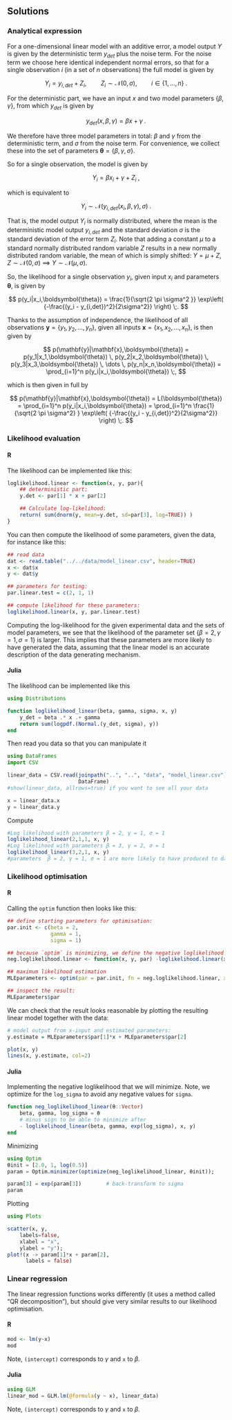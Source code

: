 ## Solutions

### Analytical expression

For a one-dimensional linear model with an additive error, a model output  $Y$ is given by the deterministic term $y_{det}$ plus the noise term. For the noise term we choose here identical independent normal errors, so that for a single observation $i$ (in a set of $n$ observations) the full model is given by

$$
Y_i = y_{i,det} + Z_i  , \quad \quad Z_i \sim \mathcal{N}(0,\sigma) , \quad \quad i \in \{1,\dots,n\}
\;.
$$


For the deterministic part, we have an input $x$ and two model parameters $\{\beta, \gamma\}$, from which $y_{det}$ is given by

$$
y_{det}(x,\beta, \gamma) =  \beta  x + \gamma
\;.
$$


We therefore have three model parameters in total: $\beta$ and $\gamma$ from the deterministic term, and $\sigma$ from the noise term. For convenience, we collect these into the set of parameters ${\boldsymbol{\theta}} = \{\beta,\gamma,\sigma\}$.


So for a single observation, the model is given by

$$
Y_i = \beta  x_i + \gamma +Z_i
\;,
$$


which is equivalent to

$$
Y_i \sim \mathcal{N}\left(y_{i,det}(x_i,\beta,\gamma),\sigma\right)
\;.
$$


That is, the model output $Y_i$ is normally distributed, where the mean is the deterministic model output $y_{i,det}$ and the standard deviation $\sigma$ is the standard deviation of the error term $Z_i$. Note that adding a constant $\mu$ to a standard normally distributed random variable $Z$ results in a new normally distributed random variable, the mean of which is simply shifted: $Y = \mu + Z$,  $Z \sim \mathcal{N}(0,\sigma)$ $\implies$ $Y \sim \mathcal{N}(\mu,\sigma)$.


So, the likelihood for a single observation $y_i$, given input $x_i$ and parameters $\boldsymbol{\theta}$, is given by

$$
p(y_i|x_i,\boldsymbol{\theta}) = \frac{1}{\sqrt{2 \pi \sigma^2 }} \exp\left( {-\frac{(y_i - y_{i,det})^2}{2\sigma^2}}  \right)
\;.
$$


Thanks to the assumption of independence, the likelihood of all observations $\mathbf{y} = \{y_1,y_2,...,y_n\}$, given all inputs $\mathbf{x} = \{x_1,x_2,...,x_n\}$, is then given by

$$
p(\mathbf{y}|\mathbf{x},\boldsymbol{\theta}) = p(y_1|x_1,\boldsymbol{\theta}) \, p(y_2|x_2,\boldsymbol{\theta}) \, p(y_3|x_3,\boldsymbol{\theta}) \, \dots \, p(y_n|x_n,\boldsymbol{\theta}) = \prod_{i=1}^n p(y_i|x_i,\boldsymbol{\theta})
\;,
$$


which is then given in full by

$$
p(\mathbf{y}|\mathbf{x},\boldsymbol{\theta}) = L(\boldsymbol{\theta})
= \prod_{i=1}^n p(y_i|x_i,\boldsymbol{\theta})
= \prod_{i=1}^n \frac{1}{\sqrt{2 \pi \sigma^2} } \exp\left( {-\frac{(y_i - y_{i,det})^2}{2\sigma^2}}  \right) \;.
$$



### Likelihood evaluation {.tabset}

#### R

The likelihood can be implemented like this:

```r

loglikelihood.linear <- function(x, y, par){
    ## deterministic part:
    y.det <- par[1] * x + par[2]

    ## Calculate log-likelihood:
    return( sum(dnorm(y, mean=y.det, sd=par[3], log=TRUE)) )
}

```


You can then compute the likelihood of some parameters, given the data, for instance like this:

```r
## read data
dat <- read.table("../../data/model_linear.csv", header=TRUE)
x <- dat$x
y <- dat$y

## parameters for testing:
par.linear.test = c(2, 1, 1)

## compute likelihood for these parameters:
loglikelihood.linear(x, y, par.linear.test)
```

Computing the log-likelihood for the given experimental data and the sets of model parameters, we see that the likelihood of the parameter set $\{\beta = 2,\, \gamma = 1, \, \sigma = 1\}$ is larger. This implies that these parameters are more likely to have generated the data, assuming that the linear model is an accurate description of the data generating mechanism.

#### Julia
The likelihood can be implemented like this
```julia
using Distributions

function loglikelihood_linear(beta, gamma, sigma, x, y)
    y_det = beta .* x .+ gamma
    return sum(logpdf.(Normal.(y_det, sigma), y))
end
```
Then read you data so that you can manipulate it
```julia
using DataFrames
import CSV

linear_data = CSV.read(joinpath("..", "..", "data", "model_linear.csv"),
                       DataFrame)
#show(linear_data, allrows=true) if you want to see all your data

x = linear_data.x
y = linear_data.y
```
Compute
```julia
#Log likelihood with parameters β = 2, γ = 1, σ = 1
loglikelihood_linear(2,1,1, x, y)
#Log likelihood with parameters β = 3, γ = 2, σ = 1
loglikelihood_linear(3,2,1, x, y)
#parameters  β = 2, γ = 1, σ = 1 are more likely to have produced to data
```






### Likelihood optimisation {.tabset}

#### R

Calling the `optim` function then looks like this:

```r
## define starting parameters for optimisation:
par.init <- c(beta = 2,
              gamma = 1,
              sigma = 1)

## because `optim` is minimizing, we define the negative loglikelihood
neg.loglikelihood.linear <- function(x, y, par) -loglikelihood.linear(x, y, par)

## maximum likelihood estimation
MLEparameters <- optim(par = par.init, fn = neg.loglikelihood.linear, x=x, y=y)

## inspect the result:
MLEparameters$par
```


We can check that the result looks reasonable by plotting the resulting linear model together with the data:


```r

# model output from x-input and estimated parameters:
y.estimate = MLEparameters$par[1]*x + MLEparameters$par[2]

plot(x, y)
lines(x, y.estimate, col=2)

```

#### Julia
Implementing the negative loglikelihood that we will minimize. Note,
we optimize for the `log_sigma` to avoid any negative values for `sigma`.
```julia
function neg_loglikelihood_linear(θ::Vector)
    beta, gamma, log_sigma = θ
    # minus sign to be able to minimize after
    - loglikelihood_linear(beta, gamma, exp(log_sigma), x, y)
end
```
Minimizing
```julia
using Optim
θinit = [2.0, 1, log(0.5)]
param = Optim.minimizer(optimize(neg_loglikelihood_linear, θinit));

param[3] = exp(param[3])        # back-transform to sigma
param
```


Plotting
```julia
using Plots

scatter(x, y,
    labels=false,
    xlabel = "x",
    ylabel = "y");
plot!(x -> param[1]*x + param[2],
      labels = false)
```

### Linear regression {.tabset}

The linear regression functions  works differently (it uses a
method called "QR decomposition"), but should give very similar
results to our likelihood optimisation.

#### R

```r
mod <- lm(y~x)
mod
```
Note, `(intercept)` corresponds to $\gamma$ and `x` to $\beta$.


#### Julia
```julia
using GLM
linear_mod = GLM.lm(@formula(y ~ x), linear_data)
```
Note, `(intercept)` corresponds to $\gamma$ and `x` to $\beta$.
